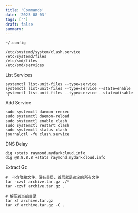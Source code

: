 ```yaml
---
title: 'Commands'
date: '2025-08-03'
tags: ['']
draft: false
summary:
---
```


```shell
~/.config

/etc/systemd/system/clash.service
/etc/systemd/files
/etc/smd/files
/etc/smd/services
```

List Services

```shell
systemctl list-unit-files --type=service
systemctl list-unit-files --type=service --state=enable
systemctl list-unit-files --type=service --state=disable
```

Add Service

```shell
sudo systemctl daemon-reexec
sudo systemctl daemon-reload
sudo systemctl enable clash
sudo systemctl restart clash
sudo systemctl status clash
journalctl -fu clash.service
```

DNS Delay
```shell
dig +stats raymond.mydarkcloud.info
dig @8.8.8.8 +stats raymond.mydarkcloud.info
```

Extract Gz

```shell
#  不含隐藏文件，没有首层，首层就是选定的所有文件
tar -czvf archive.tar.gz ./*
tar -czvf archive.tar.gz .

# 解压到当前目录
tar xf archive.tar.gz
tar xf archive.tar.gz -C .
```
